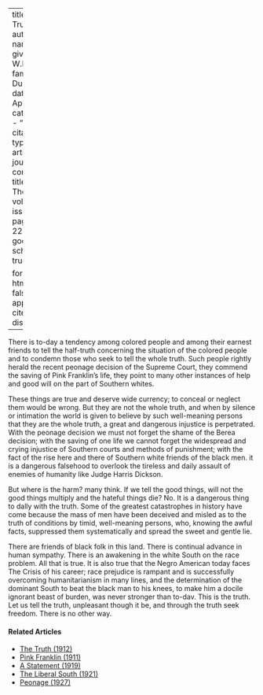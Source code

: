 
---
title: 'The Truth'
author:
  - name:
      given: W.E.B.
      family: Du Bois
date: Apr. 1911
categories: 
  - ""
citation: 
  type: article-journal
  container-title: The Crisis
  volume: 1
  issue: 6
  page: 21-22
google-scholar: true

format:
  html:
    toc: false
    appendix-cite-as: display
---



There is to-day a tendency among colored people and among their earnest friends to tell the half-truth concerning the situation of the colored people and to condemn those who seek to tell the whole truth. Such people rightly herald the recent peonage decision of the Supreme Court, they commend the saving of Pink Franklin's life, they point to many other instances of help and good will on the part of Southern whites.

These things are true and deserve wide currency; to conceal or neglect them would be wrong. But they are not the whole truth, and when by silence or intimation the world is given to believe by such well-meaning persons that they are the whole truth, a great and dangerous injustice is perpetrated. With the peonage decision we must not forget the shame of the Berea decision; with the saving of one life we cannot forget the widespread and crying injustice of Southern courts and methods of punishment; with the fact of the rise here and there of Southern white friends of the black men. it is a dangerous falsehood to overlook the tireless and daily assault of enemies of humanity like Judge Harris Dickson.

But where is the harm?  many think. If we tell the good things, will not the good things multiply and the hateful things die? No. It is a dangerous thing to dally with the truth. Some of the greatest catastrophes in history have come because the mass of men have been deceived and misled as to the truth of conditions by timid, well-meaning persons, who, knowing the awful facts, suppressed them systematically and spread the sweet and gentle lie.

There are friends of black folk in this land. There is continual advance in human sympathy. There is an awakening in the white South on the race problem. All that is true. It is also true that the Negro American today faces The Crisis of his career; race prejudice is rampant and is successfully overcoming humanitarianism in many lines, and the determination of the dominant South to beat the black man to his knees, to make him a docile ignorant beast of burden, was never stronger than to-dav. This is the truth. Let us tell the truth, unpleasant though it be, and through the truth seek freedom. There is no other way.

<!-- Similar articles start here -->
<div  class="clear-wrap"></div>

#### Related Articles

* [The Truth (1912)](/Volumes/05/02/truth.html)
* [Pink Franklin (1911)](/Volumes/01/04/pink.html)
* [A Statement (1919)](/Volumes/19/01/statement.html)
* [The Liberal South (1921)](/Volumes/21/06/liberal-south.html)
* [Peonage (1927)](/Volumes/34/09/peonage.html)

<!-- Similar articles end here -->